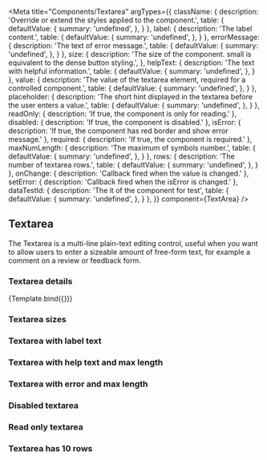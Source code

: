 

<Meta
    title="Components/Textarea"
    argTypes={{
        className: {
            description: 'Override or extend the styles applied to the component.',
            table: {
                defaultValue: {
                    summary: 'undefined',
                },
            }
        },
        label: {
            description: 'The label content.',
            table: {
                defaultValue: {
                    summary: 'undefined',
                },
            }
        },
        errorMessage: {
            description: 'The text of error message.',
            table: {
                defaultValue: {
                    summary: 'undefined',
                },
            }
        },
        size: {
            description: 'The size of the component. small is equivalent to the dense button styling.',
        },
        helpText: {
            description: 'The text with helpful information.',
            table: {
                defaultValue: {
                    summary: 'undefined',
                },
            }
        },
        value: {
            description: 'The value of the textarea element, required for a controlled component.',
            table: {
                defaultValue: {
                    summary: 'undefined',
                },
            }
        },
        placeholder: {
            description: 'The short hint displayed in the textarea before the user enters a value.',
            table: {
                defaultValue: {
                    summary: 'undefined',
                },
            }
        },
        readOnly: {
            description: 'If true, the component is only for reading.'
        },
        disabled: {
            description: 'If true, the component is disabled.'
        },
        isError: {
            description: 'If true, the component has red border and show error message.'
        },
        required: {
            description: 'If true, the component is required.'
        },
        maxNumLength: {
            description: 'The maximum of symbols number.',
            table: {
                defaultValue: {
                    summary: 'undefined',
                },
            }
        },
        rows: {
            description: 'The number of textarea rows.',
            table: {
                defaultValue: {
                    summary: 'undefined',
                },
            }
        },
        onChange: {
            description: 'Callback fired when the value is changed.'
        },
        setError: {
            description: 'Callback fired when the isError is changed.'
        },
        dataTestId: {
            description: 'The it of the component for test',
            table: {
                defaultValue: {
                    summary: 'undefined',
                },
            }
        },
    }}
    component={TextArea}
/>


## Textarea

The Textarea is a multi-line plain-text editing control, useful when you want to allow users to enter a sizeable amount of free-form text, for example a comment on a review or feedback form.

### Textarea details
<Canvas>
    <Story
        name="Demo"
        args={{
            size: 'lg',
            placeholder: 'Message',
            errorMessage: 'Error message',
            helpText: 'Help text',
            maxNumLength: 250,
            label: 'Label',
            className: 'custom-textarea',
            dataTestId: 'text-textarea-id',
        }}>
        {Template.bind({})}
    </Story>
</Canvas>

<ArgsTable story="Demo" />

### Textarea sizes

<Canvas>
    <Story id='components-textarea--small' />
    <Story id='components-textarea--large' />
</Canvas>

### Textarea with label text

<Canvas>
    <Story id='components-textarea--label' />
</Canvas>

### Textarea with help text and max length

<Canvas>
    <Story id='components-textarea--help-text' />
    <Story id='components-textarea--max-length' />
</Canvas>

### Textarea with error and max length

<Canvas>
    <Story id='components-textarea--error-message' />
    <Story id='components-textarea--max-length-error' />
</Canvas>

### Disabled textarea

<Canvas>
    <Story id='components-textarea--disabled' />
</Canvas>

### Read only textarea

<Canvas>
    <Story id='components-textarea--read-only' />
</Canvas>

### Textarea has 10 rows

<Canvas>
    <Story id='components-textarea--rows' />
</Canvas>


